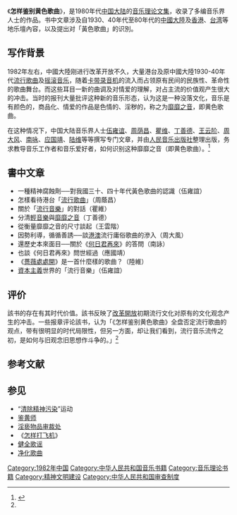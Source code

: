 {{Infobox Book 
|書名      = 怎样鉴别黄色歌曲
|圖像      = [[File:怎樣鑑別黃色歌曲.jpg|200px]]
|圖像說明  = 《怎样鉴别黄色歌曲》封面
|作者      = [[伍雍谊|伍雍谊]]、[[周荫昌|周荫昌]]、[[瞿维|瞿维]]、[[丁善德|丁善德]]、[[王云阶|王云阶]]、[[周大风|周大风]]、[[南咏|南咏]]、[[应国靖|应国靖]]、[[陆维|陆维]]等
|原名      = 
|中文書名  = 
|譯者      = 
|插圖      = 
|封面設計  = 
|出版地    = 
|語言      = [[中文|中文]]
|系列      = 
|題材      = 
|類型      = 
|出版者    = [[人民音乐出版社|人民音乐出版社]]
|出版日期  = 1982年6月
|中文版    = 
|媒介      = 
|頁數      = 
|開本      = 
|isbn      = <!-- 国际标准书号 -->
|oclc      =  <!-- OCLC -->
|杜威十進制圖書分類法= 
|美國國會圖書館圖書分類法= 
|上一部作品= 
|下一部作品= 
|引用      = 
|被引用    = 
}}

《'''怎样鉴别黄色歌曲'''》，是1980年代[[中国大陆|中国大陆]]的[[音乐理论|音乐理论]][[文集|文集]]，收录了多编音乐界人士的作品。书中文章涉及自1930、40年代至80年代的[[中國大陸|中國大陸]]及[[香港|香港]]、[[台湾|台湾]]等地乐壇內容，以及提出对「黃色歌曲」的识別。

== 写作背景 ==
1982年左右，中國大陸刚进行改革开放不久，大量港台及原中國大陸1930-40年代[[流行歌曲|流行歌曲]]及[[摇滚音乐|摇滚音乐]]，随着[[卡式錄音帶|卡带录音机]]的流入而占领原有民间的民族性、革命性的歌曲舞台。而这些耳目一新的曲调及对情爱的理解，对占主流的价值观产生很大的冲击。当时的报刊大量批评这种新的音乐形态，认为这是一种没落文化，音乐是有颜色的，商品化、情爱的作品是色情的、淫秽的，称之为[[靡靡之音|靡靡之音]]，即黄色歌曲。

在这种情况下，中国大陆音乐界人士[[伍雍谊|伍雍谊]]、[[周荫昌|周荫昌]]、[[瞿维|瞿维]]、[[丁善德|丁善德]]、[[王云阶|王云阶]]、[[周大风|周大风]]、[[南咏|南咏]]、[[应国靖|应国靖]]、[[陆维|陆维]]等等撰写专门文章，并由[[人民音乐出版社|人民音乐出版社]]整理出版，务求教导音乐工作者和音乐爱好者，如何识别这种靡靡之音（即黄色歌曲）。<ref name="战胜">{{cite web
|url=http://www.ce.cn/kjwh/ylmb/ylzl/200810/15/t20081015_17070710_1.shtml
|title=改革开放:靡靡之音战胜<怎样鉴别黄色歌曲>(图)
|date=2008-10-15
|website=www.ce.cn
|url-status=dead
|access-date=2021-12-14
|archive-url=https://archive.today/20120802064713/http://www.ce.cn/kjwh/ylmb/ylzl/200810/15/t20081015_17070710_1.shtml
|archive-date=2012-08-02
}}</ref>

== 書中文章 ==
* 一種精神腐蝕劑──對我國三十、四十年代黃色歌曲的認識（伍雍誼）
* 怎樣看待港台「[[流行歌曲|流行歌曲]]」（周蔭昌）
* 關於「[[流行音樂|流行音樂]]」的對話（瞿維）
* 分清[[輕音樂|輕音樂]]與[[靡靡之音|靡靡之音]]（丁善德）
* 從衡量靡靡之音的尺寸談起（王雲階）
* 因勢利導，循循善誘──談[[港澳|港澳]]流行庸俗歌曲的滲入（周大風）
* 還歷史本來面目──關於《[[何日君再來|何日君再來]]》的答問（南詠）
* 也談《何日君再來》問世經過（應國靖）
* 《[[薔薇處處開|薔薇處處開]]》是一首什麼樣的歌曲？（陸維）
* [[資本主義|資本主義]]世界的「流行音樂」（伍雍誼）

== 评价 ==
該书的存在有其时代价值。該书反映了[[改革開放|改革開放]]初期流行文化对原有的文化观念产生的冲击。一些报章评论該书，认为「《怎样鉴别黄色歌曲》全盘否定流行歌曲的观点，带有很明显的时代局限性，但另一方面，却让我们看到，流行音乐流传之初，是如何与旧观念旧思想作斗争的。」<ref name="战胜" />

== 参考文献 ==
{{Reflist}}

== 参见 ==
* “[[清除精神污染|清除精神污染]]”运动
* [[鉴黄师|鉴黄师]]
* [[淫亵物品审裁处|淫亵物品审裁处]]
* 《[[怎样打飞机|怎样打飞机]]》
* [[健全歌谣|健全歌谣]]
* [[净化歌曲|净化歌曲]]

[[Category:1982年中国|Category:1982年中国]]
[[Category:中华人民共和国音乐书籍|Category:中华人民共和国音乐书籍]]
[[Category:音乐理论书籍|Category:音乐理论书籍]]
[[Category:精神文明建设|Category:精神文明建设]]
[[Category:中华人民共和国审查制度|Category:中华人民共和国审查制度]]